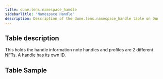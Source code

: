 ```yaml
---
title: dune.lens.namespace_handle
sidebarTitle: "Namespace Handle"
description: Description of the dune.lens.namespace_handle table on Dune
---
```


## Table description

This holds the handle information note handles and profiles are 2 different NFTs. A handle has its own ID.

## Table Sample


<TableSample tableSchema="dune.lens" tableName="namespace_handle" />
